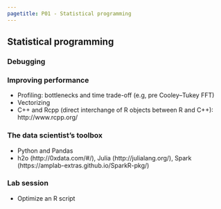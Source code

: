 ```yaml
---
pagetitle: P01 - Statistical programming
---
```


## Statistical programming

### Debugging

### Improving performance

- Profiling: bottlenecks and time trade-off (e.g, pre Cooley–Tukey FFT)
- Vectorizing
- C++ and Rcpp (direct interchange of R objects between R and C++): http://www.rcpp.org/

### The data scientist’s toolbox

- Python and Pandas
- h2o (http://0xdata.com/#/), Julia (http://julialang.org/), Spark (https://amplab-extras.github.io/SparkR-pkg/)

### Lab session

- Optimize an R script